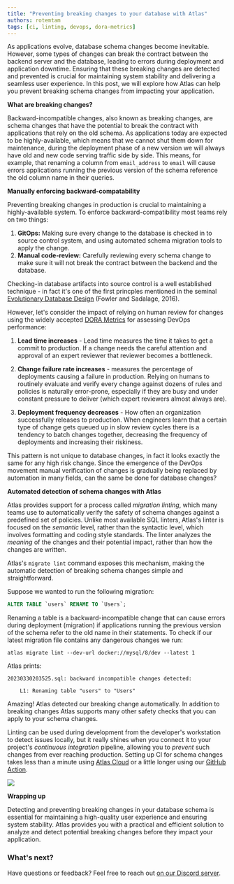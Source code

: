 ```yaml
---
title: "Preventing breaking changes to your database with Atlas"
authors: rotemtam
tags: [ci, linting, devops, dora-metrics]
---
```


As applications evolve, database schema changes become inevitable. However, some types
of changes can break the contract between the backend server and the database, leading
to errors during deployment and application downtime. Ensuring that these breaking changes
are detected and prevented is crucial for maintaining system stability and delivering
a seamless user experience. In this post, we will explore how Atlas can help you prevent
breaking schema changes from impacting your application.

**What are breaking changes?**

Backward-incompatible changes, also known as breaking changes, are schema changes that
have the potential to break the contract with applications that rely on the old schema.
As applications today are expected to be highly-available, which means that we cannot
shut them down for maintenance, during the deployment phase of a new version we will
always have old and new code serving traffic side by side. This means, for example, that
renaming a column from `email_address` to `email` will cause errors applications running
the previous version of the schema reference the old column name in their queries.

**Manually enforcing backward-compatability**

Preventing breaking changes in production is crucial to maintaining a highly-available
system. To enforce backward-compatibility most teams rely on two things:

1. **GitOps:** Making sure every change to the database is checked in to
  source control system, and using automated schema migration tools to apply the change.
2. **Manual code-review:** Carefully reviewing every schema change to make sure it
  will not break the contract between the backend and the database.

Checking-in database artifacts into source control is a well established technique -
in fact it's one of the first princples mentioned in the seminal
[Evolutionary Database Design](https://martinfowler.com/articles/evodb.html#AllDatabaseArtifactsAreVersionControlledWithApplicationCode)
(Fowler and Sadalage, 2016).

However, let's consider the impact of relying on human review for changes using
the widely accepted [DORA Metrics](https://cloud.google.com/blog/products/devops-sre/using-the-four-keys-to-measure-your-devops-performance)
for assessing DevOps performance:

1. **Lead time increases** - Lead time measures the time it takes to get a commit to production.
  If a change needs the careful attention and approval of an expert reviewer that reviewer becomes a bottleneck.

2. **Change failure rate increases** - measures the percentage of deployments causing a failure in
  production. Relying on humans to routinely evaluate and verify every change against dozens of rules and
  policies is naturally error-prone, especially if they are busy and under constant pressure to deliver
  (which expert reviewers almost always are).

3. **Deployment frequency decreases** -  How often an organization successfully releases to production.
  When engineers learn that a certain type of change gets queued up in slow review cycles there is a tendency
  to batch changes together, decreasing the frequency of deployments and increasing their riskiness.

This pattern is not unique to database changes, in fact it looks exactly the same for any high
risk change. Since the emergence of the DevOps movement manual verification of changes is gradually
being replaced by automation in many fields, can the same be done for database changes?

**Automated detection of schema changes with Atlas**

Atlas provides support for a process called _migration linting_, which many teams use to
automatically verify the safety of schema changes against a predefined set of policies.
Unlike most available SQL linters, Atlas's linter is focused on the _semantic_ level,
rather than the syntactic level, which involves formatting and coding style standards.
The linter analyzes the _meaning_ of the changes and their potential impact, rather
than how the changes are written.

Atlas's `migrate lint` command exposes this mechanism, making the automatic detection of
breaking schema changes simple and straightforward.

Suppose we wanted to run the following migration:

```sql
ALTER TABLE `users` RENAME TO `Users`;
```

Renaming a table is a backward-incompatible change that can cause errors during deployment
(migration) if applications running the previous version of the schema refer to the old name
in their statements. To check if our latest migration file contains any dangerous changes we run:

```
atlas migrate lint --dev-url docker://mysql/8/dev --latest 1
```

Atlas prints:

```
20230330203525.sql: backward incompatible changes detected:

	L1: Renaming table "users" to "Users"
```

Amazing! Atlas detected our breaking change automatically.  In addition to breaking changes
Atlas supports many other safety checks that you can apply to your schema changes.

Linting can be used during development from the developer's workstation to detect issues
locally, but it really shines when you connect it to your project's *continuous integration*
pipeline, allowing you to *prevent* such changes from ever reaching production.
Setting up CI for schema changes takes less than a minute using [Atlas Cloud](https://atlasgo.cloud)
or a little longer using our [GitHub Action](https://github.com/ariga/atlas-action).

![](https://user-images.githubusercontent.com/1522681/229139140-c107d56d-810b-4229-8ea6-cbba1735e4b9.png)

**Wrapping up**

Detecting and preventing breaking changes in your database schema is essential for
maintaining a high-quality user experience and ensuring system stability. Atlas provides
you with a practical and efficient solution to analyze and detect potential breaking changes
before they impact your application.

### What's next?

Have questions or feedback? Feel free to reach out [on our Discord server](https://discord.gg/zZ6sWVg6NT).
